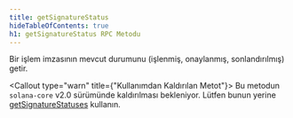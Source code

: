 ```yaml
---
title: getSignatureStatus
hideTableOfContents: true
h1: getSignatureStatus RPC Metodu
---
```


Bir işlem imzasının mevcut durumunu (işlenmiş, onaylanmış, sonlandırılmış)
getir.

<Callout type="warn" title={"Kullanımdan Kaldırılan Metot"}>
  Bu metodun `solana-core` v2.0 sürümünde kaldırılması bekleniyor. Lütfen bunun
  yerine [getSignatureStatuses](/docs/rpc/http/getsignaturestatuses) kullanın.
</Callout>
